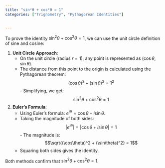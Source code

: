 ```yaml
---
title: "sin²θ + cos²θ = 1"
categories: ["Trignometry", "Pythagorean Identities"]


---
```




To prove the identity $\sin^2\theta + \cos^2\theta = 1$, we can use the unit circle definition of sine and cosine:

1. **Unit Circle Approach**:
   - On the unit circle (radius $r = 1$), any point is represented as $(\cos\theta, \sin\theta)$.
   - The distance from this point to the origin is calculated using the Pythagorean theorem: 
     $$(\cos\theta)^2 + (\sin\theta)^2 = 1^2$$- Simplifying, we get:$$\sin^2\theta + \cos^2\theta = 1$$

2. **Euler's Formula**:
   - Using Euler's formula: $e^{i\theta} = \cos\theta + i\sin\theta$.
   - Taking the magnitude of both sides:
     $$|e^{i\theta}| = |\cos\theta + i\sin\theta| = 1$$- The magnitude is:$$\sqrt{(\cos\theta)^2 + (\sin\theta)^2} = 1$$
   - Squaring both sides gives the identity.

Both methods confirm that $\sin^2\theta + \cos^2\theta = 1$.
